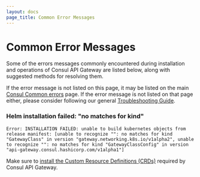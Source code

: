 ```yaml
---
layout: docs
page_title: Common Error Messages
---
```


# Common Error Messages

Some of the errors messages commonly encountered during installation and operations of Consul API Gateway are listed below, along with suggested methods for resolving them.

If the error message is not listed on this page, it may be listed on the main [Consul Common errors][consul-common-errors] page. If the error message is not listed on that page either, please consider following our general [Troubleshooting Guide][troubleshooting].

<!---
    ***************************************************************************
    Each common error should have its own section on this page. Each section
    should start with a heading line that is a short description of the error or
    the the text of the error.

    Two examples:
        ### Failed opening file during installation
        ### Message: "Can't connect to repository" when running Helm chart

    ***************************************************************************
--->

### Helm installation failed: "no matches for kind"

```
Error: INSTALLATION FAILED: unable to build kubernetes objects from release manifest: [unable to recognize "": no matches for kind "GatewayClass" in version "gateway.networking.k8s.io/v1alpha2", unable to recognize "": no matches for kind "GatewayClassConfig" in version "api-gateway.consul.hashicorp.com/v1alpha1"]
```

Make sure to [install the Custom Resource Definitions (CRDs)](/docs/api-gateway/api-gateway-usage#installation) required by Consul API Gateway.

[consul-common-errors]: /docs/troubleshooting/common-errors
[troubleshooting]: https://learn.hashicorp.com/consul/day-2-operations/advanced-operations/troubleshooting
